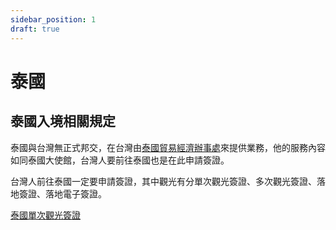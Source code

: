 ```yaml
---
sidebar_position: 1
draft: true
---
```


# 泰國

## 泰國入境相關規定

泰國與台灣無正式邦交，在台灣由[泰國貿易經濟辦事處](https://tteo.thaiembassy.org/cn/index)來提供業務，他的服務內容如同泰國大使館，台灣人要前往泰國也是在此申請簽證。

台灣人前往泰國一定要申請簽證，其中觀光有分單次觀光簽證、多次觀光簽證、落地簽證、落地電子簽證。

[泰國單次觀光簽證](https://tteo.thaiembassy.org/cn/publicservice/%E5%96%AE%E6%AC%A1%E8%A7%80%E5%85%89%E7%B0%BD%E8%AD%89-tourist-visa-tr?page=5d7dc71915e39c072c004f10&menu=5d7dc71915e39c072c004f11)
